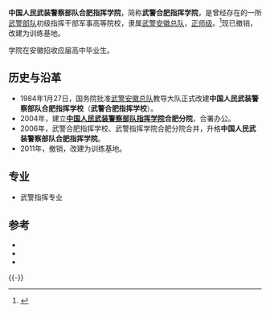{{高校
|名称    ={{nowrap|中国人民武装警察部队合肥指挥学院}}
|外文名  =
|图像    =
|图像说明=[[中华人民共和国人民警察警徽|中华人民共和国人民警察警徽]]<sub>（83式）</sub>
|校训    =
|建校    =1984年1月27日
|闭校    =2011年
|类型    =武警军事高校
|校长    =
|院长    =？
|头衔    =政委
|头衔者 =？
|书记    =
|教师    =
|职工    =
|学生    =
|地址    ={{CHN}}[[安徽省|安徽省]][[合肥市|合肥市]]
|校园环境=
|面积    =
|代表色  =
|隶属    =[[武警安徽总队|武警安徽总队]]
|邮编    =
|电话    =
|网站    =
|标志    =
|脚注    =
}}

'''中国人民武装警察部队合肥指挥学院'''，简称'''武警合肥指挥学院'''，是曾经存在的一所[[武警部队|武警部队]]初级指挥干部军事高等院校，隶属[[武警安徽总队|武警安徽总队]]，[[正师级|正师级]]。<ref>{{Cite web |url=http://www.allzg.com/n52516c628.aspx |title=政工网：武警合肥指挥学院介绍 |accessdate=2011-03-11 |archive-date=2013-04-24 |archive-url=https://archive.is/20130424234547/http://www.allzg.com/n52516c628.aspx |dead-url=no }}</ref>现已撤销，改建为训练基地。

学院在安徽招收应届高中毕业生。

== 历史与沿革 ==
*1984年1月27日，国务院批准[[武警安徽总队|武警安徽总队]]教导大队正式改建'''中国人民武装警察部队合肥指挥学校'''（'''武警合肥指挥学校'''）。
*2004年，建立'''[[中国人民武装警察部队指挥学院|中国人民武装警察部队指挥学院]]合肥分院'''，合署办公。
*2006年，武警合肥指挥学校、武警指挥学院合肥分院合并，升格'''中国人民武装警察部队合肥指挥学院'''。
*2011年，撤销，改建为训练基地。
== 专业 ==
*武警指挥专业
==参考==
{{Reflist}}
{{ReflistH}}
*{{cite web|author=新华网|title=武警官兵“学雷锋日”活动走进校园|url=http://roll.sohu.com/20110304/n303926203.shtml|accessdate=2011-03-11|archive-date=2019-09-22|archive-url=https://web.archive.org/web/20190922012302/http://roll.sohu.com/20110304/n303926203.shtml|dead-url=no}}
*{{cite news|author=胡超群，陈讲峰|title=走进武警合肥指挥学院首届4+1国防生|url=http://news.mod.gov.cn/defense/2010-06/29/content_4169476.htm|newspaper=解放军报|date=2010-06-29|accessdate=2011-03-11|archive-date=2016-03-04|archive-url=https://web.archive.org/web/20160304140645/http://news.mod.gov.cn/defense/2010-06/29/content_4169476.htm|dead-url=no}}
*{{cite news|author=杨成松，陈煜娇|title=素质拓展 武警合肥指挥学院组织国防生训练|url=http://news.xinhuanet.com/mil/2010-11/04/c_12739359.htm|newspaper=人民武警报|date=2010-11-04}}
{{ReflistF}}
{{-}}
{{武警院校}}
{{安徽高等院校}}
{{军事教育小作品}}